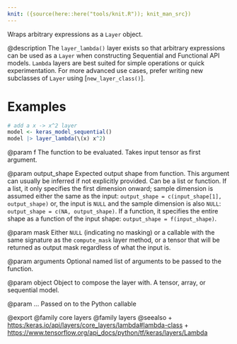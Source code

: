 ```yaml
---
knit: ({source(here::here("tools/knit.R")); knit_man_src})
---
```

Wraps arbitrary expressions as a `Layer` object.

@description
The `layer_lambda()` layer exists so that arbitrary expressions can be used
as a `Layer` when constructing Sequential
and Functional API models. `Lambda` layers are best suited for simple
operations or quick experimentation. For more advanced use cases,
prefer writing new subclasses of `Layer` using [`new_layer_class()`].


# Examples
```r
# add a x -> x^2 layer
model <- keras_model_sequential()
model |> layer_lambda(\(x) x^2)
```

@param f
The function to be evaluated. Takes input tensor as first
argument.

@param output_shape
Expected output shape from function. This argument
can usually be inferred if not explicitly provided.
Can be a list or function. If a list, it only specifies
the first dimension onward; sample dimension is assumed
either the same as the input:
`output_shape = c(input_shape[1], output_shape)` or,
the input is `NULL` and the sample dimension is also `NULL`:
`output_shape = c(NA, output_shape)`.
If a function, it specifies the
entire shape as a function of the input shape:
`output_shape = f(input_shape)`.

@param mask
Either `NULL` (indicating no masking) or a callable with the same
signature as the `compute_mask` layer method, or a tensor
that will be returned as output mask regardless
of what the input is.

@param arguments
Optional named list of arguments to be passed to the
function.

@param object
Object to compose the layer with. A tensor, array, or sequential model.

@param ...
Passed on to the Python callable

@export
@family core layers
@family layers
@seealso
+ <https:/keras.io/api/layers/core_layers/lambda#lambda-class>
+ <https://www.tensorflow.org/api_docs/python/tf/keras/layers/Lambda>

